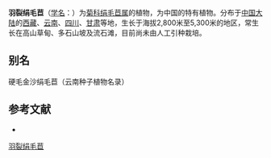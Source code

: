 {{Speciesbox
| name = 羽裂绢毛苣
| status = 
| status_system = 
| image = 
| genus = Soroseris
| species = hirsuta
| authority = (Anth.) Shih in Act.
}}

'''羽裂绢毛苣'''（[[学名|学名]]：{{lang|la|''Soroseris hirsuta''}}）为[[菊科|菊科]][[绢毛苣属|绢毛苣属]]的植物，为中国的特有植物。分布于[[中国大陆|中国大陆]]的[[西藏|西藏]]、[[云南|云南]]、[[四川|四川]]、[[甘肃|甘肃]]等地，生长于海拔2,800米至5,300米的地区，常生长在高山草甸、多石山坡及流石滩，目前尚未由人工引种栽培。

== 别名 ==
硬毛金沙绢毛苣（云南种子植物名录）

== 参考文献 ==
<div class="references-small">
* {{cite web| url =http://www.bioinfo.cn/db05/KmzwSpecies.php?action=view&id=5564| title =羽裂绢毛苣| work =《中国高等植物数据库全库》| publisher =中国科学院微生物研究所| author =昆明植物研究所| accessdate =2009-02-25| deadurl =yes| archiveurl =https://web.archive.org/web/20160305024908/http://www.bioinfo.cn/db05/KmzwSpecies.php?action=view&id=5564| archivedate =2016-03-05}}
</div>
{{Taxonbar|from=Q15231895}}

[[Category:绢毛苣属|羽裂绢毛苣]]


{{植物小作品}}